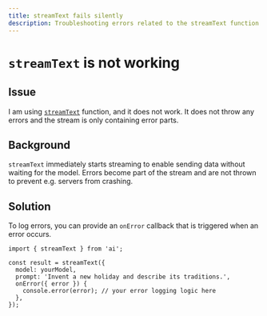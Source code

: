 ```yaml
---
title: streamText fails silently
description: Troubleshooting errors related to the streamText function not working.
---
```


# `streamText` is not working

## Issue

I am using [`streamText`](/docs/reference/ai-toolkit-core/stream-text) function, and it does not work.
It does not throw any errors and the stream is only containing error parts.

## Background

`streamText` immediately starts streaming to enable sending data without waiting for the model.
Errors become part of the stream and are not thrown to prevent e.g. servers from crashing.

## Solution

To log errors, you can provide an `onError` callback that is triggered when an error occurs.

```tsx highlight="6-8"
import { streamText } from 'ai';

const result = streamText({
  model: yourModel,
  prompt: 'Invent a new holiday and describe its traditions.',
  onError({ error }) {
    console.error(error); // your error logging logic here
  },
});
```
